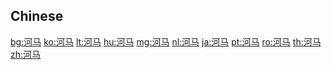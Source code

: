 {{also|河馬}}
==Chinese==
{{zh-see|河馬}}

[[bg:河马]]
[[ko:河马]]
[[lt:河马]]
[[hu:河马]]
[[mg:河马]]
[[nl:河马]]
[[ja:河马]]
[[pt:河马]]
[[ro:河马]]
[[th:河马]]
[[zh:河马]]